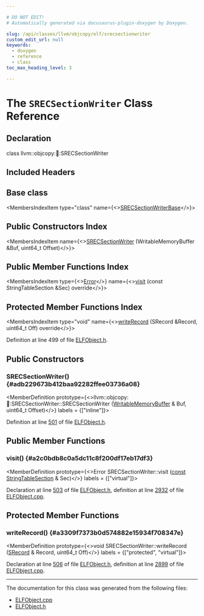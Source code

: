 ```yaml
---

# DO NOT EDIT!
# Automatically generated via docusaurus-plugin-doxygen by Doxygen.

slug: /api/classes/llvm/objcopy/elf/srecsectionwriter
custom_edit_url: null
keywords:
  - doxygen
  - reference
  - class
toc_max_heading_level: 3

---
```





# The `SRECSectionWriter` Class Reference

<DoxygenPage pluginConfig={pluginConfig}>



## Declaration

<CodeBlock>class llvm::objcopy::elf::SRECSectionWriter</CodeBlock>

## Included Headers

<IncludesList>
<IncludesListItem
  filePath="ObjCopy/ELF/ELFObject.h"
  permalink="/docs/api/files/lib/lib/objcopy/lib/objcopy/elf/elfobject-h"
  isLocal="true" />
</IncludesList>

## Base class

<MembersIndex>

<MembersIndexItem
  type="class"
  name={<><a href="/docs/api/classes/llvm/objcopy/elf/srecsectionwriterbase">SRECSectionWriterBase</a></>}>
</MembersIndexItem>

</MembersIndex>

## Public Constructors Index

<MembersIndex>

<MembersIndexItem
  name={<><a href="#adb229673b412baa92282ffee03736a08">SRECSectionWriter</a> (WritableMemoryBuffer &amp;Buf, uint64&#95;t Offset)</>}>
</MembersIndexItem>

</MembersIndex>

## Public Member Functions Index

<MembersIndex>

<MembersIndexItem
  type={<><a href="/docs/api/classes/llvm/error">Error</a></>}
  name={<><a href="#a2c0bdb8c0a5dc11c8f200df17eb17df3">visit</a> (const StringTableSection &amp;Sec) override</>}>
</MembersIndexItem>

</MembersIndex>

## Protected Member Functions Index

<MembersIndex>

<MembersIndexItem
  type="void"
  name={<><a href="#a3309f7373b0d574882e15934f708347e">writeRecord</a> (SRecord &amp;Record, uint64&#95;t Off) override</>}>
</MembersIndexItem>

</MembersIndex>


Definition at line 499 of file <a href="/docs/api/files/lib/lib/objcopy/lib/objcopy/elf/elfobject-h">ELFObject.h</a>.

<SectionDefinition>

## Public Constructors

### SRECSectionWriter() {#adb229673b412baa92282ffee03736a08}

<MemberDefinition
  prototype={<>llvm::objcopy::elf::SRECSectionWriter::SRECSectionWriter (<a href="/docs/api/classes/llvm/writablememorybuffer">WritableMemoryBuffer</a> &amp; Buf, uint64&#95;t Offset)</>}
  labels = {["inline"]}>

Definition at line <a href="/docs/api/files/lib/lib/objcopy/lib/objcopy/elf/elfobject-h/#l00501">501</a> of file <a href="/docs/api/files/lib/lib/objcopy/lib/objcopy/elf/elfobject-h">ELFObject.h</a>.
</MemberDefinition>

</SectionDefinition>

<SectionDefinition>

## Public Member Functions

### visit() {#a2c0bdb8c0a5dc11c8f200df17eb17df3}

<MemberDefinition
  prototype={<>Error SRECSectionWriter::visit (<a href="/docs/api/files/lib/lib/target/lib/target/aarch64/aarch64promoteconstant-cpp/#a90f8350fecae261c25be85d38b451bff">const</a> <a href="/docs/api/classes/llvm/objcopy/elf/stringtablesection">StringTableSection</a> &amp; Sec)</>}
  labels = {["virtual"]}>

Declaration at line <a href="/docs/api/files/lib/lib/objcopy/lib/objcopy/elf/elfobject-h/#l00503">503</a> of file <a href="/docs/api/files/lib/lib/objcopy/lib/objcopy/elf/elfobject-h">ELFObject.h</a>, definition at line <a href="/docs/api/files/lib/lib/objcopy/lib/objcopy/elf/elfobject-cpp/#l02932">2932</a> of file <a href="/docs/api/files/lib/lib/objcopy/lib/objcopy/elf/elfobject-cpp">ELFObject.cpp</a>.
</MemberDefinition>

</SectionDefinition>

<SectionDefinition>

## Protected Member Functions

### writeRecord() {#a3309f7373b0d574882e15934f708347e}

<MemberDefinition
  prototype={<>void SRECSectionWriter::writeRecord (<a href="/docs/api/structs/llvm/objcopy/elf/srecord">SRecord</a> &amp; Record, uint64&#95;t Off)</>}
  labels = {["protected", "virtual"]}>

Declaration at line <a href="/docs/api/files/lib/lib/objcopy/lib/objcopy/elf/elfobject-h/#l00506">506</a> of file <a href="/docs/api/files/lib/lib/objcopy/lib/objcopy/elf/elfobject-h">ELFObject.h</a>, definition at line <a href="/docs/api/files/lib/lib/objcopy/lib/objcopy/elf/elfobject-cpp/#l02899">2899</a> of file <a href="/docs/api/files/lib/lib/objcopy/lib/objcopy/elf/elfobject-cpp">ELFObject.cpp</a>.
</MemberDefinition>

</SectionDefinition>

<hr/>

The documentation for this class was generated from the following files:

<ul>
<li><a href="/docs/api/files/lib/lib/objcopy/lib/objcopy/elf/elfobject-cpp">ELFObject.cpp</a></li>
<li><a href="/docs/api/files/lib/lib/objcopy/lib/objcopy/elf/elfobject-h">ELFObject.h</a></li>
</ul>

</DoxygenPage>
